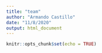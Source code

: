 ```yaml
---
title: "team"
author: "Armando Castillo"
date: "11/8/2020"
output: html_document
---
```


```r
knitr::opts_chunk$set(echo = TRUE)
```

